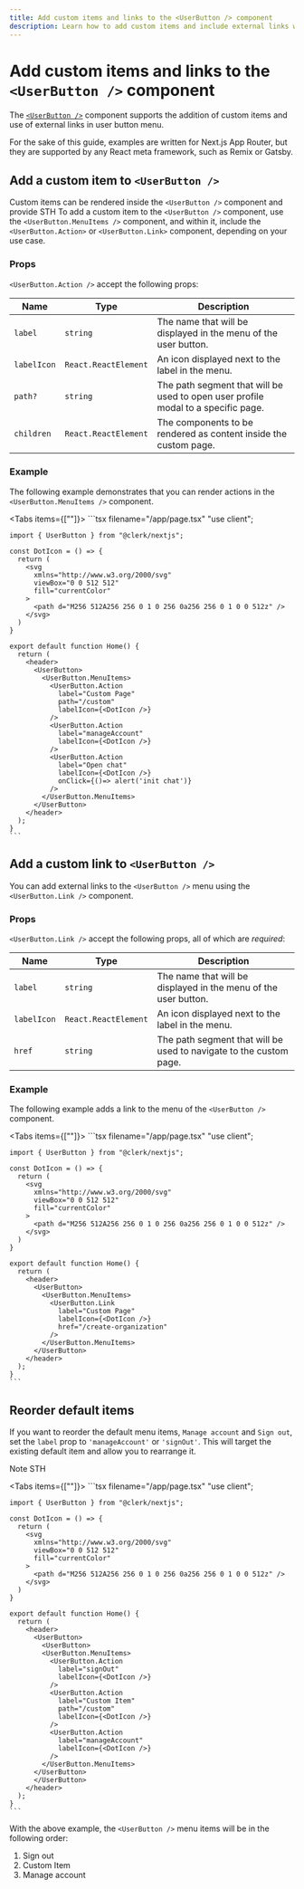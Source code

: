 ```yaml
---
title: Add custom items and links to the <UserButton /> component
description: Learn how to add custom items and include external links within the <UserButton /> menu.
---
```


# Add custom items and links to the `<UserButton />` component

The [`<UserButton />`](/docs/components/user/user-button) component supports the addition of custom items and use of external links in user button menu.

For the sake of this guide, examples are written for Next.js App Router, but they are supported by any React meta framework, such as Remix or Gatsby.

## Add a custom item to `<UserButton />`

Custom items can be rendered inside the `<UserButton />` component and provide STH
To add a custom item to the `<UserButton />` component, use the `<UserButton.MenuItems />` component, and within it, include the `<UserButton.Action>` or `<UserButton.Link>` component, depending on your use case.


### Props

`<UserButton.Action />` accept the following props:

| Name | Type | Description |
| --- | --- | --- |
| `label` | `string` | The name that will be displayed in the menu of the user button. |
| `labelIcon` | `React.ReactElement` | An icon displayed next to the label in the menu. |
| `path?` | `string` | The path segment that will be used to open user profile modal to a specific page.|
| `children` | `React.ReactElement` | The components to be rendered as content inside the custom page. |

### Example

The following example demonstrates that you can render actions in the `<UserButton.MenuItems />` component.

<Tabs items={["<UserButton />"]}>
  <Tab>
    ```tsx filename="/app/page.tsx"
    "use client";

    import { UserButton } from "@clerk/nextjs";

    const DotIcon = () => {
      return (
        <svg
          xmlns="http://www.w3.org/2000/svg"
          viewBox="0 0 512 512"
          fill="currentColor"
        >
          <path d="M256 512A256 256 0 1 0 256 0a256 256 0 1 0 0 512z" />
        </svg>
      )
    }

    export default function Home() {
      return (
        <header>
          <UserButton>
            <UserButton.MenuItems>
              <UserButton.Action
                label="Custom Page"
                path="/custom"
                labelIcon={<DotIcon />}
              />
              <UserButton.Action
                label="manageAccount"
                labelIcon={<DotIcon />}
              />
              <UserButton.Action
                label="Open chat"
                labelIcon={<DotIcon />}
                onClick={()=> alert('init chat')}
              />
            </UserButton.MenuItems>
          </UserButton>
        </header>
      );
    }
    ```
  </Tab>

</Tabs>

## Add a custom link to <code>\<UserButton&nbsp;/></code>

You can add external links to the `<UserButton />` menu using the `<UserButton.Link />` component.

### Props

`<UserButton.Link />` accept the following props, all of which are *required*:

| Name | Type | Description |
| --- | --- | --- |
| `label` | `string` | The name that will be displayed in the menu of the user button. |
| `labelIcon` | `React.ReactElement` | An icon displayed next to the label in the menu. |
| `href` | `string` | The path segment that will be used to navigate to the custom page.|

### Example

The following example adds a link to the menu of the `<UserButton />` component.

<Tabs items={["<UserButton />"]}>
  <Tab>
    ```tsx filename="/app/page.tsx"
    "use client";

    import { UserButton } from "@clerk/nextjs";

    const DotIcon = () => {
      return (
        <svg
          xmlns="http://www.w3.org/2000/svg"
          viewBox="0 0 512 512"
          fill="currentColor"
        >
          <path d="M256 512A256 256 0 1 0 256 0a256 256 0 1 0 0 512z" />
        </svg>
      )
    }

    export default function Home() {
      return (
        <header>
          <UserButton>
            <UserButton.MenuItems>
              <UserButton.Link
                label="Custom Page"
                labelIcon={<DotIcon />}
                href="/create-organization"
              />
            </UserButton.MenuItems>
          </UserButton>
        </header>
      );
    }
    ```
  </Tab>

</Tabs>

## Reorder default items

If you want to reorder the default menu items, `Manage account` and `Sign out`, set the `label` prop to `'manageAccount'` or `'signOut'`. This will target the existing default item and allow you to rearrange it.

Note STH

<Tabs items={["<UserButton />"]}>
  <Tab>
    ```tsx filename="/app/page.tsx"
    "use client";

    import { UserButton } from "@clerk/nextjs";

    const DotIcon = () => {
      return (
        <svg
          xmlns="http://www.w3.org/2000/svg"
          viewBox="0 0 512 512"
          fill="currentColor"
        >
          <path d="M256 512A256 256 0 1 0 256 0a256 256 0 1 0 0 512z" />
        </svg>
      )
    }

    export default function Home() {
      return (
        <header>
          <UserButton>
            <UserButton>
            <UserButton.MenuItems>
              <UserButton.Action
                label="signOut"
                labelIcon={<DotIcon />}
              />
              <UserButton.Action
                label="Custom Item"
                path="/custom"
                labelIcon={<DotIcon />}
              />
              <UserButton.Action
                label="manageAccount"
                labelIcon={<DotIcon />}
              />
            </UserButton.MenuItems>
          </UserButton>
          </UserButton>
        </header>
      );
    }
    ```
  </Tab>
</Tabs>

With the above example, the `<UserButton />` menu items will be in the following order:

1. Sign out
2. Custom Item
3. Manage account
